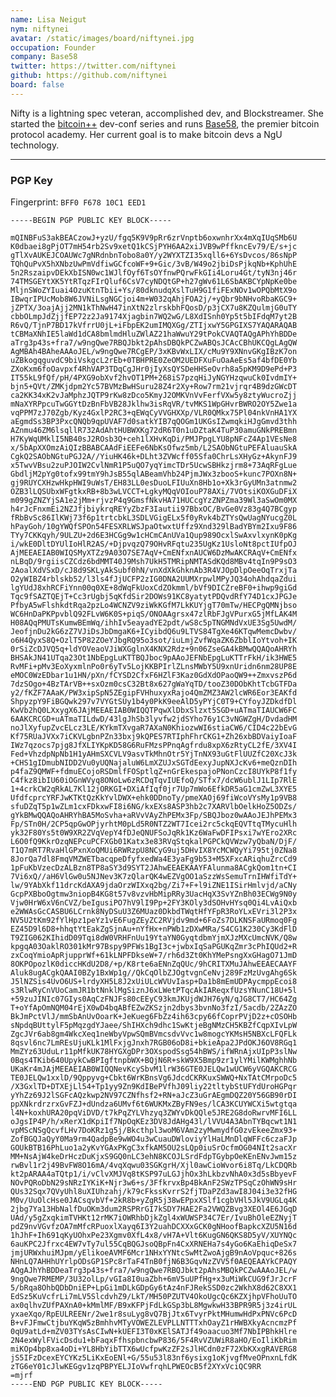 ```yaml
---
name: Lisa Neigut
nym: niftynei
avatar: /static/images/board/niftynei.jpg
occupation: Founder
company: Base58
twitter: https://twitter.com/niftynei
github: https://github.com/niftynei
board: false
---
```


Nifty is a lightning spec veteran, accomplished dev, and Blockstreamer. She
started the [bitcoin++](https://btcplusplus.dev/) dev-conf series and runs
[Base58](https://www.base58.info/), the premier bitcoin protocol academy. Her
current goal is to make bitcoin devs a NgU technology.

---

### PGP Key

Fingerprint: `BFF0 F678 10C1 EED1`

```
-----BEGIN PGP PUBLIC KEY BLOCK-----

mQINBFuS3akBEACzowJ+yzU/fgq5K9V9pRr6zrVnptb6oxwnhrXx4mXqIUqSMb6U
K0dbaei8gPjOT7mH54rb2Sv9xetQ1kCSjPYH6AA2xiJVB9wPffkncEv79/E/s+jc
gTlXvAUKEJCOAUWc7gNRdnbnTobo8a0Y/y2WYXTZI35xqll6+6YsDvcos/86sNpP
TQhQuPvX5hXNbzUwPmVdfiwGCfcoWF+9+Gic/3vB/W49o2jbiDsPjkqNb+KphUhE
5n2RszaipvDEkXbISN0wc1WJlfOyf6TsOYfnwPQrwFkGIi4Loru4Gt/tyN3nj46r
74TMSGEYtXK5YtRTqzFIrQluf6CsV7cyNDQtGP+h27gWv61L6SbAKBCYpNpKe0be
MljnSWoZYIuai4OzuKtnTbii+Ys/80dknudqXslTuH9G1fiFExNOv1wOPQbMtX9o
IBwqrIPUcMob8W6JVNiLsgNGCjoi4m+W032qAhjFOA2j/+yQbr9bNHvoRbaKGC9+
jZPTX/3oajAjj2MN1kThNwH47inXtN2zlrskbhFQosD/p3jCX7u8KZQulmjG0uTY
cbbOLmpJdZjjfEP72z2Ja9174Xjagbin7WQ2wG/L8XdISnh0Yp5t5bIFdqM7yt2B
R6vQ/TjnP7BD17kVfrrU0jL+iFbpEK2umIMQXGg/ZTIjxwY5GPGIXS7YAQARAQAB
tCBMaXNhIE5laWd1dCA8bmlmdHluZWlAZ21haWwuY29tPokCVAQTAQgAPhYhBDDe
aTrg3p43s+fra7/w9ngQwe7RBQJbkt2pAhsDBQkPCZwABQsJCAcCBhUKCQgLAgQW
AgMBAh4BAheAAAoJEL/w9ngQwe7RCgEP/3xKBvWxLIX/cMu9Y9XNnvGKgIBzK7on
uZBkogqguvdC9biVskgcL2rEb+0TBHPRE0ZeOM2UEDFXuFuOaAeEs5af4bfDE0Yb
ZXoKxm6foOavpxf4RhVAP3TDqCgJHr0jIyXsQYSDeHHSeOvrh8a5pKM9D9ePd+P3
IT55kL9fQf/pH/4PXG9obXvf2hvOT1PM+268iS7pzqHiJyNGYHzqwuCk0IvdmIY+
bjn5+QVt/ZMKjdpm2Yc57BVMzBwHSuru28Z4r2Xy+Row7rm21vjrqr4B9dzGWcDT
ca2KK34xK2vJaMphzJQTP9rKw8zDco5KmyJ2OMKVnVvFerfVXw5y8ztyWucroZjj
mNaXYRPpcuTwGGYtDzBnFbVB28Jklhw3isRqVR/tvMKS1WpGHvrBWRO2OY5Zwe1a
vqPPM7zJ70Zgb/Kyz4GxlP2RC3+qEWqCyVVGHXXp/VLR0QMkx75Pl04nkVnHA1YX
aEgmdSs3BP3PxcQNQb9qpUVAF7d0satkYIB7qQOGm1UKGsIZwmqkiHJgGmvd3thh
AZnmu46ZM6lsqllR732AdAhtHUBWXKg72dR6T0n1uDZtaK4TuP30amuGNkPREBmn
H7KyWqUMklI5NB40sJ2ROsb3Q+ceh1lXHvKqDi/PMJPpgLYU8pNFcZ4Ap1VEsNe8
x/5bApXXOmzAiQIzBBABCAAdFiEEFe6NbKsOfwz5mb/L2SAObNGtuPEFAluauSkA
CgkQ2SAObNGtuPGJ2A//YiuHK46k+DLht3ZVWcff05Sfa0ChrLsXHyGz+AkynFJ9
x5TwvVBsu2zuPJOIW2CvlNmR1P5uQO7yqYimcTDr5UcwSBHkzjrm8+73AqRFgLue
GbdljM2pYg0tofx99tmY9hJsB55qlABeamVhb24PjmJWx3zbooS+kunc7POXn8N+
gj9RUYCXHzwHkpHWI9uWsT/EH83LL0esDuoLFIUuXn8Hb1o+Xk3rGyUMn3atnmw2
OZB3lLQSUbxWFgtkxRB+8b3wLVCCT+LgkyMQqVOIouP78AXi/7VOtsiKOXGuDFiX
m099gZNZYjSA1e2jMm+rjvzP4q9GmsfNkvHA71HUCcgYzZNPZma39Wl3aSwOm0MX
h4rJcFnxmEi2NZJfjbiykrqREYyZbzF3Iautii97BbxOC/BvGe0Vz83g4Q7BCgyp
fRbBvSc86IlKWj73f6p1trtcbkL3SDLVGigELx5f0yRvk4bZTYsQwUagNYucgZ0L
hPayGoh/10gYWQfSPOn54FESXRLWSJpaOtwxtUffz9Xnd329lBadYBYm2Ixu9F86
TYy7CKKqyh/9ULZU+2d6E3HCGg9w1cHCmCAnUVa1Qup989OcxlSwAxvlxynK0pKg
i/wkE0DltDYUlIoHlR2AS/+DjpvqzQ79OHvRFqtu235UgKz1UsloNt8pctIUfpOJ
AjMEEAEIAB0WIQSMyXTZz9A03O7SE7AqV+CmENfxnAUCW6DzMwAKCRAqV+CmENfx
nLBqD/9rgiisCZCdz6bdMMT40J9Msh7UkH5TMRipNMTASdKQd8MBv4tqIn9P9sO3
2AoalXdVSxD/cJ8d9SKLyAkSubf0hN/vnXdXkGhknAb3R4VJOpDlpOeeOqTrxjTa
O2yWIBZ4rblskb52/l3ls4fJjUCFP2zIG0DNA2UUMXrpwlMPyJQ34ohAhdqaZdui
lgYUdJ8xhRCFiYnn00q0XE+8dWqFkUoxCdZOkmml/bVf9DICZreBF0+ihwp9giGd
Tqc9fSAZTQEjT+Cc3rUgbj5qKfdSir2DOWs91KC8yatytPDQvdRfY74D1cxJPGJe
PfbyA5wFlshkdtRqa2pzLo4WCNZV9ziWkKGfM7LkKUYjgT70mTw/HECPgQMNjbso
WC6HnDaPKPpvblQ92FLvW6K0S+piqS/ONOAAgrsx47zlRbFJgVPurxG5jMfLAK4M
H08AQqPMUTsKumwBEmWq/ihhIv5eayadYE2pdt/wS8c5pTNGMNdVxUE3Sg5UwdM/
JeofjnDu2kG6zZ7VJiDsJbDmgaK6+ICyibdQ6u9LTVS84TgXe46KTqwMemcDwbv/
o6H4QyxS8Q+OzlT5P82ZOeYJbgRQ95o3sot/iuLmjZvfWqaZK6ZbblIoYtvoh+IK
0rSiZcDJVQ5q+ldYOVeaoVJiWXGglnX4KNX2Rdz+9n06ZseGA4kBMwQQAQoAHRYh
BHSAkJN41UTqa23Ot1NbEpgLuKTTBQJboc9pAAoJEFNbEpgLuKTTrFkH/ik3HWE5
RvMFi+pMv3EoXyxmlnPo0r6yTv5LojKKBPIrlZLnsMWbY5U9xnUridn6nm28UP8E
eMOC0WzEDbar1u1HN/pXn/fCYSD2CfxF6HZlF3Kaz0GdXdOPaoQW9++ZmxvszP6d
7dzSOgo+4BzTArVB++sxOzm0csC32Bt8x627gWaYqTD/tooZ30DObKhtTcbGTFDa
y2/fKZF7AAaK/PW3xipSpN5ZEgipFVHhuxyxRajo4QmZMZ3AW2lcWR6Eor3EAKfd
ShpyzpY9FiBGQwk297v7VYGtSUy1b4y0PkK9eeAlD5yPYjC0T9+CYfoyJZDkdfDl
KwVb2hQ0LXxygX6JAjMEEAEIAB0WIQQTPqwXlDbxSlzxt5SGD+uATmaTIAUCW6FC
6AAKCRCGD+uATmaTILdwD/43lgJhSb3lyvfw2jdSYho76y1C3vNGWZgH/DvdadHM
noJlXyfupZvcELcz3LE/KYkmTXvgaR7AXaN0KhiozwWI6stiaCW6/CID4c22bEvG
Kf75RUaJVXx7iCKVLgbnPZn33bxj9kQPES7RTIphFhrCKG1+Zh26xbBDVaiyIoaF
IWz7qzocs7pjg8JfXLIYKpKD58G6RuFMzsPPnqAgfrdu8xpX6zRtyCL2fE/3XV4I
Fed+VhzdpNpNb1H1yAHmSXCVLV9asvTkMhnOtr5YjTnNX93uGtFlUUZfC20XcJ3k
+CHS1gIDmubNIDD2Vu0yUQNajaluW6LmXZUJxSGTdEexyJupNXJcKv6+meQznDIh
p4faZ9QMWF+fdmuECojoRSDmlfFOSptlqZ+nGrEkespajoPNonCzcI8UYkP8f1fy
C4fkz8ibIU60iOGnWVyq8ONoLw6zRCDqTqvIUEfoQ/STfx7/dcW6ublJ1LIp7RlE
1+4crkCW2qRkAL7Kl12jORKGI+DXiAfIqf0jr7Up7mWo6EfkDR5aG1cmZwL3XYE5
UfdfcprcYRFJwKTKtQzKkYvlDWX+ehk0DDnoTy/pmeXAOj69fiWcoVYsMy1p9VB8
sfuDZqT5p1wZLm1cxFDkxwFI8i6NG/kxEXs8ASP3hb2c7XARVlbOelkHoZ5ODZs/
gYkBMwQQAQoAHRYhBA5MoSvha+aRVvVAyZhPEMx3Fp/SBQJboz0wAAoJEJhPEMx3
Fp/STn0H/2CP5qpGwOPjyrhtM0pLd5R0NTZ2WT7Icei2rc5ckqEQVTtqTMycuHlh
yk32F80Ys5t0W9XR2ZVqVepY4fDJeQNUFSoJqRk1Kz6WaFwDFIPsxi7wYEro2XRc
L6O0fQ9KkrOzqNEPcuPCFXGb01Katx3e83RVqStqkalPGPCkQVWzw7yQbaN/DjF/
T1Q7mRT7RvaHlGPxnXoQMUi6RWRzpU8NCyG9uj5DHvIX8YcMCWQyYi795tj0ZNa8
8JorQa7dl8FmqVMZWETbacqpeDfyfxedWa4E3yaFg9b53+M5XFxcARiqhuZrcCd9
1pFuKbVzecDzALBzn8TP8aSY3d9SYT2JAhwEEAEKAAYFAlunma8ACgkQom1tn+CI
7Vi6xQ//aH6VlGw0u5NJNev3K7zQlarQK4wEZVgOO1aSzzWsSemuTrnIHWfiTdY+
lw/9YAbXkf11drcKdAXA9jdaOrzWIXxq2bg/Zi7+F+l9iZNE1ISirHmlvjd/aCNy
GcpPXBboOgtmw3niopB4KG8t57v8vzvHbMipRRy3UacHqX3SvYZnBh03ECWg9N0y
Vjw0HrW6xV6nCVZ/beIgusiPO7hV9lI9Pp+2FY3KOly3dSOHvHYsq0Qi4LvAiQxb
e2WWAsGcCASBU6LCrnk8NyDSuU3Z6MUaz0DkbdTWqtHfYFpR3RoYLxEVri3l2P3x
NV5U2tKm92fYlHpz1peYz1vE6FugZEyZC2RVjdv9md+6FoZs7DLKNSFaURmoq0Fg
EZ45D9l6D8+hhqtYtEakZgSjnAu+nYfHx+nPWb1zDXwMRa/S4CG1K230Cy3KdFlD
T9ZIG062KIhidD09Tqi8dW0VRHFnUu19YtaYN0GyqtdbmYjmXJzMXcUmcNVK/Q8w
kpgqA03OaklRO301kMr97Bspy9PFWs1BgI3c+jwbxIqSaPGUKqZmr3cPhIQUd2+R
zxCoqYmioApRjupprWf+61kLNPFDkseW+7/rh6d3Zt0KhYMePsngXxGHagO71JmD
8OKPOpozlK0diccHKdU2D8/+p/K8rte6aENnZqQUc/9hCRITXMuJAhwEEAECAAYF
Aluk8ugACgkQAAI0BZy1BxWp1g//QkCqOlbZJOgtvgnCeNvj289FzMzUvgAhg6Sk
J5lNZSis4UvO6US+lrdyXH5L8J2xUiULcWVUvIasp+Da1b8mEmUDPAycmppEcoi8
s3RlwRyCnVUoCamJR1btNnklMgSiznJ6xLWetPTqcAkIAReqxfUzsYNunC18U+5l
+59zuJINIc07GIys0AqCzFNJFs80cEEyC93kmJKUjdWJH76yN/qJG8CT7/HC64Zg
T+oYfApOmNQM04rEjX0wD4bqABfEZwZKSzjn2dbys3bvnNo3fzI/5acdb/2ZAzZO
BkJmPctVlJ/mmSbAnUvOoarK+JeKueg6FbZz4ih63cpy66fCoprPVjD2z+cOSOHb
sNpdqBUttylF5pMqzgdYJaee/ShIHXch9dhc1SwKtjeBgNMzCH5KBZfCqpXIvLpW
ZgcJVr6ab8gm4WkcXeq1neWbyVpwSQmBVmcsdvVvc1w8mogcYKMsH5NBXcLFQFLk
8qsvl6nc7LmREsUjuKLk1MlFxjgJnxh7RGB06oD8i+bkieApa2JPdOKJ6OV8RGq1
MmZYz63UduLr11pMfkUK78HYGXgDPr3OXspodSsg54hBWS/ifWRnAjxUIpP3slNw
0Bqs4TKib640UpykCwBPIgftnpbWX+BQjN6R+skW9X5Bmp9zr1ylYMilKWMghhNb
UKaKr4mJAjMEEAEIAB0WIQQNevKcySbvM1lrW36GTE0JELQw1wUCW6yVGQAKCRCG
TE0JELQw1xxlD/9Qppyvg+Cbkt6WrKBnsVg6JdcdCKRKuxSWWQ+NxTAtCMrpoDc5
/X3GxlTD+DTXEjLl54+Tp1yy9Zn9KdIBePVfhJ09liy22tltybStUFYdUroHGPqr
yYhZz69J2lSGFcAQzkwp2NV97CZNfhsf2+RN+aJcZ3uGrAEgmDQZ20Y56GB90rDI
ppXNkrdrzrxGvFZJ+dUndza6UMvf6t6WUKMxZByFN9es/lCA3KCUYWCXi5wtgtqa
l4N+koxhURA20pqViDVD/t7kPqZYLVhzyq3ZWYvDkQQle5JRE2G8doRwrvMFI6LL
oJgsIP4P/h/xRerX1dKpiIf7NpOqKEz3DV8JdAHg43l/lVVU4A3AbnTYBqcwt1N1
vpMScNSgQcvfLHv7DoKRz1g5j/Bkcthpl3woM6VAm2zyMwmydfG0zvEkeeZmx93+
ZofBGQJaQyY0Ma9rm4QadpBe9wWO4u3wCuauDWloviyYlHaLMnDlqWFFc6czaFJp
GOUkBTB16PhLuo1a2yKvYGAxPKgC3xfkAM5OU2sLQp0iuSrOcfmOG04NIt2sacXr
MM+NsAjW4keDrHczDuKjxS9GQ0nLC3ehN8KCOJLSrdFdpTGybpOeKEnENvJwm15z
rwBvl1r2j49BvFW8O16mA/4vqXqwu03SGKgrH/Xjl0awCioWvor6i8Tq/LkCDQRb
kt2pARAA4aTQtp1/i/vClvXMJVq8tKSP97uLGJjhOx3hLkbzvNhA0x3d5sBbyevF
NOvPQRoDbN29sNRzIYKiK+Njr3w6+s/3FfkrvxBp4BkAnF2SWzTPSqCzOhWN9sHr
QUs32Sqx7QVyUhl8uXIUhzahj/k79cFkssKvrrS2fjTDaPZd3awI8J04i3e32fHG
M0v/UuOlcHse0JACsqvbVf+2kR8b+yZgR5j38wEPpxXSlf1cgbVHl5JkV9UGLq4K
2jbg7Ya13HbNalfDuOKm3dum2RSPRrGI7kSDY7HAE2Fa2VWQZBvg3XEOl4E6JGqD
UAd/y5gZxqkimTVHKt12rMK7iOWRhbDjkZgl4xWUWSP34C7Er/IvuBhOleEZNyjT
pdZ9nvVGvfzOA7mMfcRPuoxlXayq6I3Y2uahDCXXxGCK0gNHoofBapkcXZU5N16d
1hJhF+Ih691qKyUOhxPe23Xgmv0XfL4x8/vH7A+Vlt6KugGN6QKS8D5yV/XUYNQc
6auKPC2Jfrxc4EW7vTy7ul55CqBQGJsoQBpFn4CxXRNEHa7s4yGo6KaEhiqDeSx7
jmjURWxhuiMJpm/yElikoeAVMF6Mcr1NHxYYNtcSwMtZwoAjgB9nAoVpquc+826s
NHnLQ7AHHhUYrlpODsGP1SPc8rTaF4TnB0fjN6B3GqvNzZVV5f0AEQEAAYkCPAQY
AQgAJhYhBDDeaTrg3p43s+fra7/w9ngQwe7RBQJbkt2pAhsMBQkPCZwAAAoJEL/w
9ngQwe7RMEMP/3U32olLp/vGIa8I0uaZbh+6mV5uUPfHg+x3uMiWkCUG9fJrJcrF
5/bRqa8OhbQDbDniEP+LpGi1mDLkGDpGy6tAz4nFJRekSSD0zc2WkhX8d62C8XX1
EdSz5KuVcfrLi7mLV5SlcdvhZ9/LkT/MH50PZUTV4OkoUgcQc6KZXjhpVFhoUuTO
ax0qlhvZUfPAXnA0+kMmlMF/B9xKFPjFdLkGSp3bL8MgwkwH33BPR9R5j3z4irUL
yxaeXqo/RpEULREENr/2we1r8suLyg8vQ7BjJtx6TvyrPktMHumwHdPxPNVc6PcD
B+vFJFmwCtjbuYKqW5zBmhhvMTyVOWEZLEVPLLNTTTxhOayZ1rHWBXkyAcncmzPf
0qU9atLd+mZV03TYsAsCIwN+kUEFI3T0xKElSATJf49oaacuo3Mf7NbIPBhkHlre
2N4exWylFVicDsdu1+bFaqxFfhspbncbwP836/5F4RvVZUWiR8aHO/EoIliKbRim
miKOp4bp8xa4oDi+YL8HbYibTTX6wUcfpwKzZF2sJlHCdn0zF72XbKXxgRAVERG8
jS5IFzDcexEYCYKz5LiKxEoENl+G/55u53l83nf6ysixg1oKjvgfMveOPnxnLfdK
zTG6eY01cJlwKEGgv1zqPBPYELJIoVwfrqhLPWEOcB5f2XYxVciQC9RR
=mjrf
-----END PGP PUBLIC KEY BLOCK-----
```
